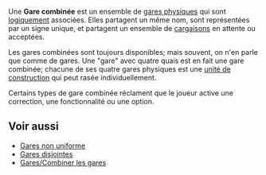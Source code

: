 
Une '''Gare combinée''' est un ensemble de [[fr/Trash/Gare physique|gares physiques]] qui sont [[fr/Trash/Logistique|logiquement]] associées. Elles partagent un même nom, sont représentées par un signe unique, et partagent un ensemble de [[fr/Manual/Base Set/Economy/Cargaison|cargaisons]] en attente ou acceptées.

Les gares combinées sont toujours disponibles; mais souvent, on n'en parle que comme de gares. Une "gare" avec quatre quais est en fait une gare combinée; chacune de ses quatre gares physiques est une [[fr/Unité de construction|unité de construction]] qui peut rasée individuellement.

Certains types de gare combinée réclament que le joueur active une correction, une fonctionnalité ou une option.

== Voir aussi ==

* [[fr/Gare non uniforme|Gares non uniforme]]
* [[fr/Gare disjointe|Gares disjointes]]
* [[fr/Gare#Combiner les gares|Gares/Combiner les gares]]